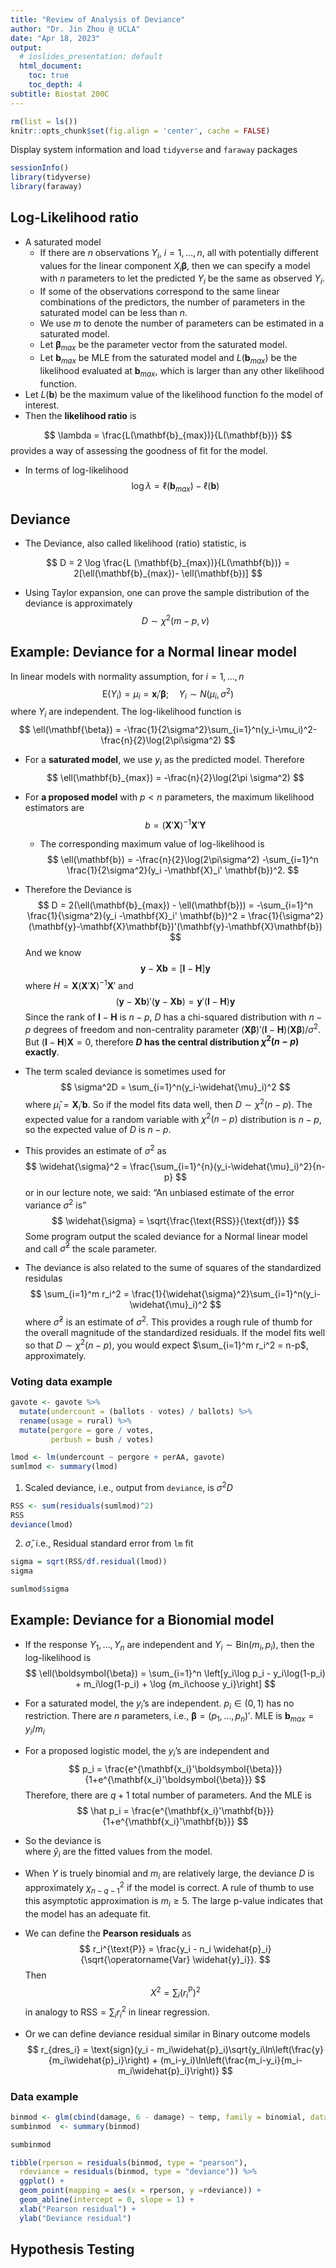 ```yaml
---
title: "Review of Analysis of Deviance"
author: "Dr. Jin Zhou @ UCLA"
date: "Apr 18, 2023"
output:
  # ioslides_presentation: default
  html_document:
    toc: true
    toc_depth: 4  
subtitle: Biostat 200C
---
```


```r
rm(list = ls())
knitr::opts_chunk$set(fig.align = 'center', cache = FALSE)
```

Display system information and load `tidyverse` and `faraway` packages
```r
sessionInfo()
library(tidyverse)
library(faraway)
```
## Log-Likelihood ratio 
- A saturated model
   + If there are $n$ observations $Y_i$, $i=1,\ldots, n$, all with potentially different values for the linear component $X_i\mathbf{\beta}$, then we can specify a model with $n$ parameters to let the predicted $Y_i$ be the same as observed $Y_i$. 
   + If some of the observations correspond to the same linear combinations of the predictors, the number of parameters in the saturated model can be less than $n$. 
   + We use $m$ to denote the number of parameters can be estimated in a saturated model.
   + Let $\mathbf{\beta}_{max}$ be the parameter vector from the saturated model. 
   + Let $\mathbf{b}_{max}$ be MLE from the saturated model and $L(\mathbf{b}_{max})$ be the likelihood evaluated at $\mathbf{b}_{max}$, which is larger than any other likelihood function.
- Let $L(\mathbf{b})$ be the maximum value of the likelihood function fo the model of interest. 
- Then the **likelihood ratio** is 

$$
\lambda = \frac{L(\mathbf{b}_{max})}{L(\mathbf{b})}
$$
    provides a way of assessing the goodness of fit for the model. 

- In terms of log-likelihood
$$
\log \lambda = \ell(\mathbf{b}_{max})- \ell(\mathbf{b})
$$
   

## Deviance
- The Deviance, also called likelihood (ratio) statistic, is

$$
D = 2 \log \frac{L (\mathbf{b}_{max})}{L(\mathbf{b})} = 2[\ell(\mathbf{b}_{max})- \ell(\mathbf{b})]
$$

- Using Taylor expansion, one can prove the sample distribution of the deviance is approximately
$$
D\sim \chi^2(m-p, \nu)
$$


## Example: Deviance for a Normal linear model
In linear models with normality assumption, for $i=1,\ldots, n$
$$
\mbox{E}(Y_i) = \mu_i = \mathbf{x}_i'\boldsymbol{\beta}; \quad Y_i \sim N(\mu_i, \sigma^2) 
$$
where $Y_i$ are independent. The log-likelihood function is 
$$
\ell(\mathbf{\beta}) = -\frac{1}{2\sigma^2}\sum_{i=1}^n(y_i-\mu_i)^2-\frac{n}{2}\log(2\pi\sigma^2)
$$

- For a **saturated model**, we use $y_i$ as the predicted model. Therefore
$$
\ell(\mathbf{b}_{max}) = -\frac{n}{2}\log(2\pi \sigma^2)
$$

- For **a proposed model** with $p<n$ parameters, the maximum likelihood estimators are 
$$
b = (\mathbf{X}'\mathbf{X})^{-1}\mathbf{X}'\mathbf{Y}
$$
    + The corresponding maximum value of log-likelihood is 
$$
\ell(\mathbf{b}) = -\frac{n}{2}\log(2\pi\sigma^2)  -\sum_{i=1}^n \frac{1}{2\sigma^2}(y_i -\mathbf{X}_i' \mathbf{b})^2.
$$


- Therefore the Deviance is 
$$
D = 2(\ell(\mathbf{b}_{max}) - \ell(\mathbf{b})) = -\sum_{i=1}^n \frac{1}{\sigma^2}(y_i -\mathbf{X}_i' \mathbf{b})^2 = \frac{1}{\sigma^2} (\mathbf{y}-\mathbf{X}\mathbf{b})'(\mathbf{y}-\mathbf{X}\mathbf{b})
$$
And we know 
$$
\mathbf{y}-\mathbf{X}\mathbf{b} = [\mathbf{I}-\mathbf{H}]\mathbf{y}
$$
where $H = \mathbf{X}(\mathbf{X}'\mathbf{X})^{-1}\mathbf{X}'$ and 
$$
(\mathbf{y}-\mathbf{X}\mathbf{b})'(\mathbf{y}-\mathbf{X}\mathbf{b}) = \mathbf{y}'(\mathbf{I}-\mathbf{H})\mathbf{y}
$$
Since the rank of $\mathbf{I}-\mathbf{H}$ is $n-p$, $D$ has a chi-squared distribution with $n-p$ degrees of freedom and non-centrality parameter $(\mathbf{X}\boldsymbol{\beta})'(\mathbf{I}-\mathbf{H})(\mathbf{X}\boldsymbol{\beta})/\sigma^2$. But $(\mathbf{I}-\mathbf{H})\mathbf{X} = 0$, therefore **$D$ has the central distribution $\chi^2(n-p)$ exactly**. 

- The term scaled deviance is sometimes used for 
$$
\sigma^2D = \sum_{i=1}^n(y_i-\widehat{\mu}_i)^2
$$
where $\widehat{\mu}_i= \mathbf{X}_i' \mathbf{b}$. So if the model fits data well, then $D\sim \chi^2(n-p)$. The expected value for a random variable with $\chi^2(n-p)$ distribution is $n-p$, so the expected value of $D$ is $n-p$. 

- This provides an estimate of $\sigma^2$ as 
$$
\widehat{\sigma}^2 = \frac{\sum_{i=1}^{n}(y_i-\widehat{\mu}_i)^2}{n-p}
$$
or in our lecture note, we said: "An unbiased estimate of the error variance $\sigma^2$ is"
$$
\widehat{\sigma} = \sqrt{\frac{\text{RSS}}{\text{df}}}
$$
Some program output the scaled deviance for a Normal linear model and call $\widehat{\sigma}^2$ the scale parameter.  

- The deviance is also related to the sume of squares of the standardized residulas 
$$
\sum_{i=1}^m r_i^2 = \frac{1}{\widehat{\sigma}^2}\sum_{i=1}^n(y_i-\widehat{\mu}_i)^2
$$
where $\widehat{\sigma}^2$ is an estimate of $\sigma^2$. This provides a rough rule of thumb for the overall magnitude of the standardized residuals. If the model fits well so that $D\sim \chi^2(n-p)$, you would expect $\sum_{i=1}^m r_i^2 = n-p$, approximately. 

### Voting data example 
```r
gavote <- gavote %>%
  mutate(undercount = (ballots - votes) / ballots) %>%
  rename(usage = rural) %>%
  mutate(pergore = gore / votes, 
         perbush = bush / votes)

lmod <- lm(undercount ~ pergore + perAA, gavote)
sumlmod <- summary(lmod)
```

1. Scaled deviance, i.e., output from `deviance`, is $\sigma^2D$
```r
RSS <- sum(residuals(sumlmod)^2)
RSS
deviance(lmod)
```

2. $\widehat{\sigma}$, i.e., Residual standard error from `lm` fit
```r
sigma = sqrt(RSS/df.residual(lmod))
sigma

sumlmod$sigma
```


## Example: Deviance for a Bionomial model
- If the response $Y_1, \ldots, Y_n$ are independent and $Y_i\sim \text{Bin}(m_i, p_i)$, then the log-likelihood is 
$$
\ell(\boldsymbol{\beta}) = \sum_{i=1}^n \left[y_i\log p_i - y_i\log(1-p_i) + m_i\log(1-p_i) + \log {m_i\choose y_i}\right]
$$
- For a saturated model, the $y_i$'s are independent. $p_i\in (0,1)$ has no restriction. There are $n$ parameters, i.e., $\boldsymbol{\beta} = (p_1,\ldots, p_n)'$. MLE is $\mathbf{b}_{max} = y_i/m_i$ 

- For a proposed logistic model, the $y_i$'s are independent and 
$$
p_i = \frac{e^{\mathbf{x_i}'\boldsymbol{\beta}}}{1+e^{\mathbf{x_i}'\boldsymbol{\beta}}}
$$
Therefore, there are $q+1$ total number of parameters. And the MLE is 
$$
\hat p_i = \frac{e^{\mathbf{x_i}'\mathbf{b}}}{1+e^{\mathbf{x_i}'\mathbf{b}}}
$$

- So the deviance is  
\begin{eqnarray*}
  D &=& 2 \sum_i y_i \log(y_i/m_i) + (m_i - y_i) \log(1 - y_i / m_i) \\
  & & - 2 \sum_i y_i \log(\widehat{p}_i) + (m_i - y_i) \log(1 - \widehat{p}_i) \\
  &=& 2 \sum_i y_i \log(y_i / \widehat{y}_i) + (m_i - y_i) \log(m_i - y_i)/(m_i - \widehat{y}_i),
\end{eqnarray*}
where $\widehat{y}_i$ are the fitted values from the model. 

- When $Y$ is truely binomial and $m_i$ are relatively large, the deviance $D$ is approximately $\chi_{n-q-1}^2$ if the model is correct. A rule of thumb to use this asymptotic approximation is $m_i \ge 5$. The large p-value indicates that the model has an adequate fit.

- We can define the **Pearson residuals** as
$$
r_i^{\text{P}} = \frac{y_i - n_i \widehat{p}_i}{\sqrt{\operatorname{Var} \widehat{y}_i}}.
$$
Then
$$
X^2 = \sum_i \left(r_i^{\text{P}} \right)^2
$$
in analogy to $\text{RSS} = \sum_i r_i^2$ in linear regression.

- Or we can define deviance residual similar in Binary outcome models
$$
r_{dres_i} = \text{sign}(y_i - m_i\widehat{p}_i)\sqrt{y_i\ln\left(\frac{y}{m_i\widehat{p}_i}\right) + (m_i-y_i)\ln\left(\frac{m_i-y_i}{m_i-m_i\widehat{p}_i}\right)}
$$

### Data example

```r
binmod <- glm(cbind(damage, 6 - damage) ~ temp, family = binomial, data = orings)
sumbinmod  <- summary(binmod)

sumbinmod
```

```r
tibble(rperson = residuals(binmod, type = "pearson"),
  rdeviance = residuals(binmod, type = "deviance")) %>%
  ggplot() +
  geom_point(mapping = aes(x = rperson, y =rdeviance)) + 
  geom_abline(intercept = 0, slope = 1) + 
  xlab("Pearson residual") + 
  ylab("Deviance residual")
```

## Hypothesis Testing 